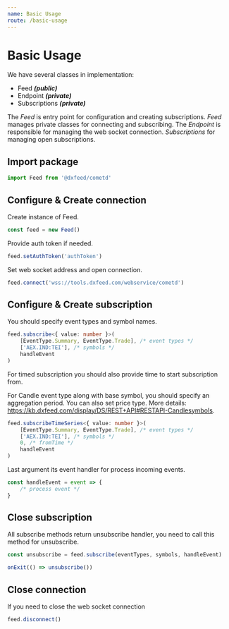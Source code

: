 ```yaml
---
name: Basic Usage
route: /basic-usage
---
```


# Basic Usage

We have several classes in implementation:
 - Feed ***(public)***
 - Endpoint ***(private)***
 - Subscriptions ***(private)***

The *Feed* is entry point for configuration and creating subscriptions.
*Feed* manages private classes for connecting and subscribing.
The *Endpoint* is responsible for managing the web socket connection.
*Subscriptions* for managing open subscriptions.


## Import package
```ts
import Feed from '@dxfeed/cometd'
```

## Configure & Create connection
Create instance of Feed.
```ts
const feed = new Feed()
```

Provide auth token if needed.
```ts
feed.setAuthToken('authToken')
```

Set web socket address and open connection.
```ts
feed.connect('wss://tools.dxfeed.com/webservice/cometd')
```

## Configure & Create subscription
You should specify event types and symbol names.
```ts
feed.subscribe<{ value: number }>(
    [EventType.Summary, EventType.Trade], /* event types */
    ['AEX.IND:TEI'], /* symbols */
    handleEvent
)
```

For timed subscription you should also provide time to start subscription from.

For Candle event type along with base symbol, you should specify an aggregation period. You can also set price type. More details: https://kb.dxfeed.com/display/DS/REST+API#RESTAPI-Candlesymbols.
```ts
feed.subscribeTimeSeries<{ value: number }>(
    [EventType.Summary, EventType.Trade], /* event types */
    ['AEX.IND:TEI'], /* symbols */
    0, /* fromTime */
    handleEvent
)
```

Last argument its event handler for process incoming events.
```ts
const handleEvent = event => {
    /* process event */
}
```

## Close subscription
All subscribe methods return unsubscribe handler, you need to call this method for unsubscribe.
```ts
const unsubscribe = feed.subscribe(eventTypes, symbols, handleEvent)

onExit(() => unsubscribe())
```

## Close connection
If you need to close the web socket connection
```ts
feed.disconnect()
```
